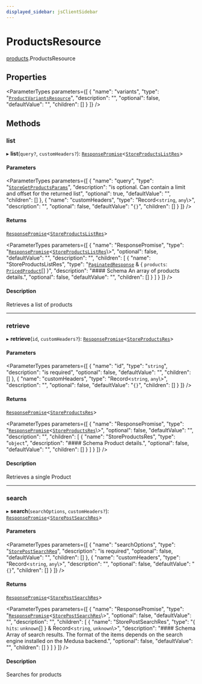 ```yaml
---
displayed_sidebar: jsClientSidebar
---
```



# ProductsResource

[products](../../modules/products.mdx).ProductsResource

## Properties

<ParameterTypes parameters={[
  {
    "name": "variants",
    "type": "[`ProductVariantsResource`](../../product_variants/classes/product_variants.ProductVariantsResource.mdx)",
    "description": "",
    "optional": false,
    "defaultValue": "",
    "children": []
  }
]} />

## Methods

### list

▸ **list**(`query?`, `customHeaders?`): [`ResponsePromise`](../../swaps/modules/swaps.internal.mdx#responsepromise)<[`StoreProductsListRes`](../../internal/modules/admin_discounts.internal.internal.mdx#storeproductslistres)\>

#### Parameters

<ParameterTypes parameters={[
  {
    "name": "query",
    "type": "[`StoreGetProductsParams`](../../internal/classes/admin_discounts.internal.internal.StoreGetProductsParams.mdx)",
    "description": "is optional. Can contain a limit and offset for the returned list",
    "optional": true,
    "defaultValue": "",
    "children": []
  },
  {
    "name": "customHeaders",
    "type": "Record<`string`, `any`\\>",
    "description": "",
    "optional": false,
    "defaultValue": "`{}`",
    "children": []
  }
]} />

#### Returns

[`ResponsePromise`](../../swaps/modules/swaps.internal.mdx#responsepromise)<[`StoreProductsListRes`](../../internal/modules/admin_discounts.internal.internal.mdx#storeproductslistres)\>

<ParameterTypes parameters={[
  {
    "name": "ResponsePromise",
    "type": "[`ResponsePromise`](../../swaps/modules/swaps.internal.mdx#responsepromise)<[`StoreProductsListRes`](../../internal/modules/admin_discounts.internal.internal.mdx#storeproductslistres)\\>",
    "optional": false,
    "defaultValue": "",
    "description": "",
    "children": [
      {
        "name": "StoreProductsListRes",
        "type": "[`PaginatedResponse`](../../admin_batch_jobs/modules/admin_batch_jobs.internal.mdx#paginatedresponse) & { `products`: [`PricedProduct`](../../admin_discounts/modules/admin_discounts.internal.mdx#pricedproduct)[]  }",
        "description": "#### Schema An array of products details.",
        "optional": false,
        "defaultValue": "",
        "children": []
      }
    ]
  }
]} />

#### Description

Retrieves a list of products

___

### retrieve

▸ **retrieve**(`id`, `customHeaders?`): [`ResponsePromise`](../../swaps/modules/swaps.internal.mdx#responsepromise)<[`StoreProductsRes`](../../internal/modules/admin_discounts.internal.internal.mdx#storeproductsres)\>

#### Parameters

<ParameterTypes parameters={[
  {
    "name": "id",
    "type": "`string`",
    "description": "is required",
    "optional": false,
    "defaultValue": "",
    "children": []
  },
  {
    "name": "customHeaders",
    "type": "Record<`string`, `any`\\>",
    "description": "",
    "optional": false,
    "defaultValue": "`{}`",
    "children": []
  }
]} />

#### Returns

[`ResponsePromise`](../../swaps/modules/swaps.internal.mdx#responsepromise)<[`StoreProductsRes`](../../internal/modules/admin_discounts.internal.internal.mdx#storeproductsres)\>

<ParameterTypes parameters={[
  {
    "name": "ResponsePromise",
    "type": "[`ResponsePromise`](../../swaps/modules/swaps.internal.mdx#responsepromise)<[`StoreProductsRes`](../../internal/modules/admin_discounts.internal.internal.mdx#storeproductsres)\\>",
    "optional": false,
    "defaultValue": "",
    "description": "",
    "children": [
      {
        "name": "StoreProductsRes",
        "type": "`object`",
        "description": "#### Schema Product details.",
        "optional": false,
        "defaultValue": "",
        "children": []
      }
    ]
  }
]} />

#### Description

Retrieves a single Product

___

### search

▸ **search**(`searchOptions`, `customHeaders?`): [`ResponsePromise`](../../swaps/modules/swaps.internal.mdx#responsepromise)<[`StorePostSearchRes`](../../internal/modules/admin_discounts.internal.internal.mdx#storepostsearchres)\>

#### Parameters

<ParameterTypes parameters={[
  {
    "name": "searchOptions",
    "type": "[`StorePostSearchReq`](../../internal/classes/admin_discounts.internal.internal.StorePostSearchReq.mdx)",
    "description": "is required",
    "optional": false,
    "defaultValue": "",
    "children": []
  },
  {
    "name": "customHeaders",
    "type": "Record<`string`, `any`\\>",
    "description": "",
    "optional": false,
    "defaultValue": "`{}`",
    "children": []
  }
]} />

#### Returns

[`ResponsePromise`](../../swaps/modules/swaps.internal.mdx#responsepromise)<[`StorePostSearchRes`](../../internal/modules/admin_discounts.internal.internal.mdx#storepostsearchres)\>

<ParameterTypes parameters={[
  {
    "name": "ResponsePromise",
    "type": "[`ResponsePromise`](../../swaps/modules/swaps.internal.mdx#responsepromise)<[`StorePostSearchRes`](../../internal/modules/admin_discounts.internal.internal.mdx#storepostsearchres)\\>",
    "optional": false,
    "defaultValue": "",
    "description": "",
    "children": [
      {
        "name": "StorePostSearchRes",
        "type": "{ `hits`: `unknown`[]  } & Record<`string`, `unknown`\\>",
        "description": "#### Schema Array of search results. The format of the items depends on the search engine installed on the Medusa backend.",
        "optional": false,
        "defaultValue": "",
        "children": []
      }
    ]
  }
]} />

#### Description

Searches for products
